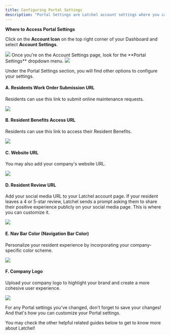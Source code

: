 ---
title: Configuring Portal Settings
description: "Portal Settings are Latchel account settings where you can customize your company logo and color, and most importantly, this is where you can add your maintenance URL and Resident Review URL."
---


**Where to Access Portal Settings**

Click on the **Account Icon** on the top right corner of your Dashboard and select **Account Settings**.


<Frame>
  <img src="/images/rtaImage-662.jpg"/>
</Frame>
Once you're on the Account Settings page, look for the **Portal Settings** dropdown menu.


<Frame>
  <img src="/images/rtaImage-663.jpg"/>
</Frame>

Under the Portal Settings section, you will find other options to configure your settings.

#### **A. Residents Work Order Submission URL**

Residents can use this link to submit online maintenance requests.


<Frame>
  <img src="/images/rtaImage-664.jpg"/>
</Frame>

#### **B. Resident Benefits Access URL**

Residents can use this link to access their Resident Benefits.


<Frame>
  <img src="/images/rtaImage-665.jpg"/>
</Frame>

#### **C. Website URL**

You may also add your company's website URL.


<Frame>
  <img src="/images/rtaImage-666.jpg"/>
</Frame>

#### **D. Resident Review URL**

Add your social media URL to your Latchel account page. If your resident leaves a 4 or 5-star review, Latchel sends a prompt asking them to share their positive experience publicly on your social media page. This is where you can customize it.


<Frame>
  <img src="/images/rtaImage-667.jpg"/>
</Frame>

#### **E. Nav Bar Color** (Navigation Bar Color)

Personalize your resident experience by incorporating your company-specific color scheme.


<Frame>
  <img src="/images/rtaImage-668.jpg"/>
</Frame>

#### **F. Company Logo**

Upload your company logo to highlight your brand and create a more cohesive user experience.


<Frame>
  <img src="/images/rtaImage-669.jpg"/>
</Frame>

For any Portal settings you've changed, don't forget to save your changes! And that's how you can customize your Portal settings.

You may check the other helpful related guides below to get to know more about Latchel!
